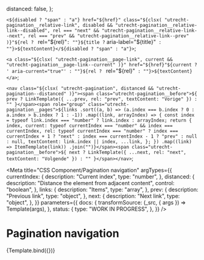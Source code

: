 <!--
@license EUPL-1.2
Copyright (c) 2021 Robbert Broersma
-->


  distanced: false,
};

  `<${disabled ? "span" : "a"} href="${href}" class="${clsx(
    "utrecht-pagination__relative-link",
    disabled && "utrecht-pagination__relative-link--disabled",
    rel === "next" && "utrecht-pagination__relative-link--next",
    rel === "prev" && "utrecht-pagination__relative-link--prev"
  )}"${rel ? ` rel="${rel}"` : ""}${title ? ` aria-label="${title}"` : ""}>${textContent}</${disabled ? "span" : "a"}>`;

  `<a class="${clsx(
    "utrecht-pagination__page-link",
    current && "utrecht-pagination__page-link--current"
  )}" href="${href}"${current ? ' aria-current="true"' : ""}${rel ? ` rel="${rel}"` : ""}>${textContent}</a>`;

  `<nav class="${clsx(
    "utrecht-pagination",
    distanced && "utrecht-pagination--distanced"
  )}"><span class="utrecht-pagination__before">${
    prev ? LinkTemplate({ ...prev, rel: "prev", textContent: "Vorige" }) : ""
  }</span><span role="group" class="utrecht-pagination__pages">${links
    .sort((a, b) => (a.index === b.index ? 0 : a.index > b.index ? 1 : -1))
    .map((link, arrayIndex) => {
      const index = typeof link.index === "number" ? link.index : arrayIndex;
      return {
        index,
        current: typeof currentIndex === "number" && index === currentIndex,
        rel:
          typeof currentIndex === "number"
            ? index === currentIndex + 1
              ? "next"
              : index === currentIndex - 1
              ? "prev"
              : null
            : null,
        textContent: link.index || index,
        ...link,
      };
    })
    .map((link) => ItemTemplate(link))
    .join("")}</span><span class="utrecht-pagination__before">${
    next ? LinkTemplate({ ...next, rel: "next", textContent: "Volgende" }) : ""
  }</span></nav>`;

<Meta
  title="CSS Component/Pagination navigation"
  argTypes={{
    currentIndex: {
      description: "Current index",
      type: "number",
    },
    distanced: {
      description: "Distance the element from adjacent content",
      control: "boolean",
    },
    links: {
      description: "Items",
      type: "array",
    },
    prev: {
      description: "Previous link",
      type: "object",
    },
    next: {
      description: "Next link",
      type: "object",
    },
  }}
  parameters={{
    docs: {
      transformSource: (_src, { args }) => Template(args),
    },
    status: {
      type: "WORK IN PROGRESS",
    },
  }}
/>

# Pagination navigation

<Canvas>
  <Story
    name="Pagination navigation"
    args={{
      ...defaultArgs,
      currentIndex: 3,
      distanced: true,
      links: [
        {
          href: "./1",
          index: 1,
          title: "Resultaat 1 tot 10",
        },
        {
          href: "./2",
          index: 2,
          title: "Resultaat 11 tot 20",
        },
        {
          href: "./3",
          index: 3,
          title: "Resultaat 21 tot 30",
        },
        {
          href: "./4",
          index: 4,
          title: "Resultaat 31 tot 40",
        },
        {
          href: "./5",
          index: 5,
          title: "Resultaat 41 tot 50",
        },
      ],
      next: {
        href: "./2",
      },
      prev: {
        disabled: true,
      },
    }}
  >
    {Template.bind({})}
  </Story>
</Canvas>

<ArgsTable story="Pagination navigation" />
